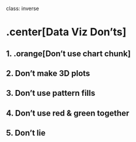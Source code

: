 
class: inverse

# .center[Data Viz Don'ts]

## 1. .orange[Don't use chart chunk]
## 2. Don't make 3D plots
## 3. Don't use pattern fills
## 4. Don't use red & green together
## 5. Don't lie
